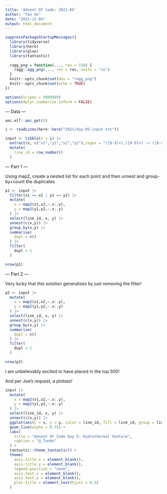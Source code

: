 ```yaml
---
title: 'Advent Of Code: 2021-05'
author: "Tan Ho"
date: "2021-12-04"
output: html_document
---
```


```r
suppressPackageStartupMessages({
  library(tidyverse)
  library(here)
  library(glue)
  library(tantastic)
  
  ragg_png = function(..., res = 150) {
    ragg::agg_png(..., res = res, units = "in")
  }
  knitr::opts_chunk$set(dev = "ragg_png")
  knitr::opts_chunk$set(echo = TRUE)
})

options(scipen = 9999999)
options(dplyr.summarise.inform = FALSE)
```

--- Data ---

```r
aoc.elf::aoc_get(5)
```

```r
i <- readLines(here::here("2021/day-05-input.txt"))
```

```r
input <- tibble(x = i) |> 
  extract(x, c("x1","y1","x2","y2"),regex = "([0-9]+),([0-9]+) -> ([0-9]+),([0-9]+)",convert = TRUE) |> 
  mutate(
    line_id = row_number()
  )
```

--- Part 1 ---

Using map2, create a nested list for each point and then unnest and group-by+count the duplicates

```r
p1 <- input |> 
  filter(x1 == x2 | y1 == y2) |> 
  mutate(
    x = map2(x1,x2,~.x:.y),
    y = map2(y1,y2,~.x:.y)
  ) |> 
  select(line_id, x, y) |> 
  unnest(c(x,y)) |> 
  group_by(x,y) |> 
  summarise(
    dupl = n()
  ) |> 
  filter(
    dupl > 1
  )

nrow(p1)
```

--- Part 2 ---

Very lucky that this solution generalizes by just removing the filter!

```r
p2 <- input |> 
  mutate(
    x = map2(x1,x2,~.x:.y),
    y = map2(y1,y2,~.x:.y)
  ) |> 
  select(line_id, x, y) |> 
  unnest(c(x,y)) |> 
  group_by(x,y) |> 
  summarise(
    dupl = n()
  ) |> 
  filter(
    dupl > 1
  )

nrow(p2)
```

I am unbelievably excited to have placed in the top 500!

And per Joe's request, a plotses!

```r
input |> 
  mutate(
    x = map2(x1,x2,~.x:.y),
    y = map2(y1,y2,~.x:.y)
  ) |> 
  select(line_id, x, y) |> 
  unnest(c(x,y)) |> 
  ggplot(aes(x = x, y = y, color = line_id, fill = line_id, group = line_id)) + 
  geom_line(alpha = 0.75) + 
  labs(
    title = "Advent Of Code Day 5: Hydrothermal Venture",
    caption = "@_TanHo"
  ) + 
  tantastic::theme_tantastic() + 
  theme(
    axis.title.x = element_blank(),
    axis.title.y = element_blank(),
    legend.position = "none",
    axis.text.x = element_blank(),
    axis.text.y = element_blank(),
    plot.title = element_text(hjust = 0.5)
  )
```

